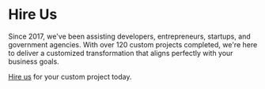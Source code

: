 
# Hire Us

Since 2017, we've been assisting developers, entrepreneurs, startups, and government agencies. With over 120 custom projects completed, we're here to deliver a customized transformation that aligns perfectly with your business goals. 

<Callout type="info">[Hire us](https://codeshaper.net/contact-us) for your custom project today.</Callout>
